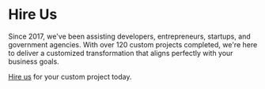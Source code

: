 
# Hire Us

Since 2017, we've been assisting developers, entrepreneurs, startups, and government agencies. With over 120 custom projects completed, we're here to deliver a customized transformation that aligns perfectly with your business goals. 

<Callout type="info">[Hire us](https://codeshaper.net/contact-us) for your custom project today.</Callout>
